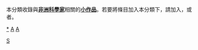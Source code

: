 {{Catnav|頁面分類|人类社会|知識|科学|科學小作品}}
{{Catnav|頁面分類|人类社会|人物|人物小作品|各职业人物小作品}}
{{Catnav|頁面分類|人类社会|人物|各職業人物|科学家}}
{{Catnav|頁面分類|人类社会|人物|各職業人物|各职业人物小作品}}
{{Catnav|頁面分類|人物|人物小作品|各职业人物小作品}}
{{Catnav|頁面分類|人物|各職業人物|科学家}}
{{Catnav|頁面分類|人物|各職業人物|各职业人物小作品}}
{{hiddencat}}
本分類收錄與'''[[非洲|非洲]][[科學家|科學家]]'''相關的'''[[Wikipedia:小作品|小作品]]'''。若要將條目加入本分類下，請加入'''{{Tl|Africa-scientist-stub}}'''，或者'''{{Tl|非洲科學家小作品}}'''。

[[category:非洲科学家|*]]
[[category:各职业人物小作品|A]]
[[category:科學家小作品|A]]
[[Category:非洲人物小作品|S]]
